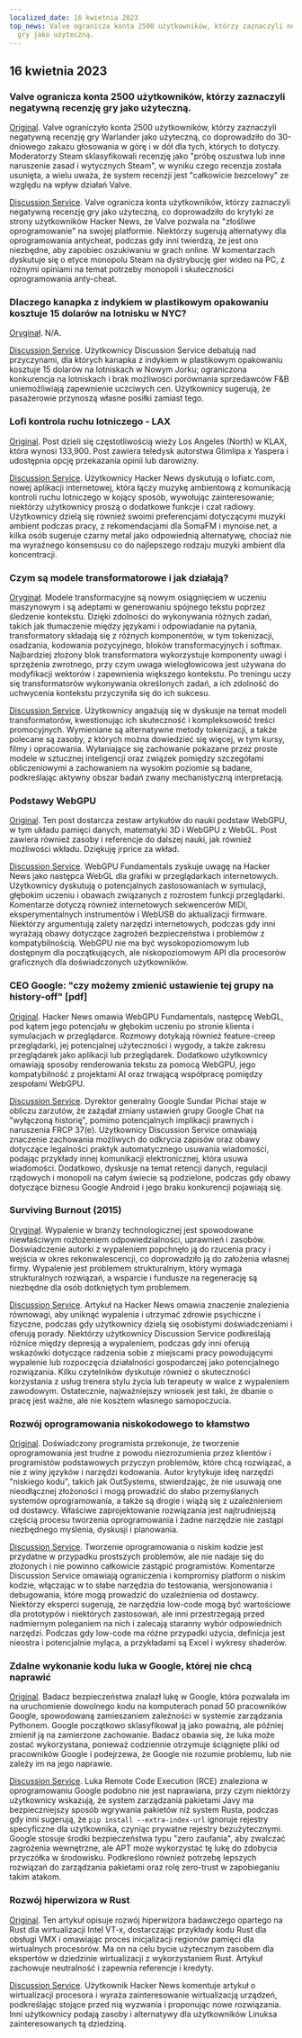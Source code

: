 ```yaml
---
localized_date: 16 kwietnia 2023
top_news: Valve ogranicza konta 2500 użytkowników, którzy zaznaczyli negatywną recenzję
  gry jako użyteczną.
---
```




<CallToAction />

<Steps>

## 16 kwietnia 2023

### Valve ogranicza konta 2500 użytkowników, którzy zaznaczyli negatywną recenzję gry jako użyteczną.

[Original](https://tech.slashdot.org/story/23/04/14/175246/valve-restricts-accounts-of-2500-users-who-marked-a-negative-game-review-useful).
Valve ograniczyło konta 2500 użytkowników, którzy zaznaczyli negatywną recenzję gry Warlander jako użyteczną, co doprowadziło do 30-dniowego zakazu głosowania w górę i w dół dla tych, których to dotyczy. Moderatorzy Steam sklasyfikowali recenzję jako "próbę oszustwa lub inne naruszenie zasad i wytycznych Steam", w wyniku czego recenzja została usunięta, a wielu uważa, że system recenzji jest "całkowicie bezcelowy" ze względu na wpływ działań Valve.

[Discussion Service](http://news.ycombinator.com/item?id=35577895).
Valve ogranicza konta użytkowników, którzy zaznaczyli negatywną recenzję gry jako użyteczną, co doprowadziło do krytyki ze strony użytkowników Hacker News, że Valve pozwala na "złośliwe oprogramowanie" na swojej platformie. Niektórzy sugerują alternatywy dla oprogramowania antycheat, podczas gdy inni twierdzą, że jest ono niezbędne, aby zapobiec oszukiwaniu w grach online. W komentarzach dyskutuje się o etyce monopolu Steam na dystrybucję gier wideo na PC, z różnymi opiniami na temat potrzeby monopoli i skuteczności oprogramowania anty-cheat.

### Dlaczego kanapka z indykiem w plastikowym opakowaniu kosztuje 15 dolarów na lotnisku w NYC?

[Oryginał](https://hellgatenyc.com/why-is-airport-turkey-sandwich-expensive).
N/A.

[Discussion Service](http://news.ycombinator.com/item?id=35580847).
Użytkownicy Discussion Service debatują nad przyczynami, dla których kanapka z indykiem w plastikowym opakowaniu kosztuje 15 dolarów na lotniskach w Nowym Jorku; ograniczona konkurencja na lotniskach i brak możliwości porównania sprzedawców F&B uniemożliwiają zapewnienie uczciwych cen. Użytkownicy sugerują, że pasażerowie przynoszą własne posiłki zamiast tego.

### Lofi kontrola ruchu lotniczego - LAX

[Original](https://www.lofiatc.com/?icao=KLAX).
Post dzieli się częstotliwością wieży Los Angeles (North) w KLAX, która wynosi 133,900. Post zawiera teledysk autorstwa Glimlipa x Yaspera i udostępnia opcję przekazania opinii lub darowizny.

[Discussion Service](http://news.ycombinator.com/item?id=35583228).
Użytkownicy Hacker News dyskutują o lofiatc.com, nowej aplikacji internetowej, która łączy muzykę ambientową z komunikacją kontroli ruchu lotniczego w kojący sposób, wywołując zainteresowanie; niektórzy użytkownicy proszą o dodatkowe funkcje i czat radiowy. Użytkownicy dzielą się również swoimi preferencjami dotyczącymi muzyki ambient podczas pracy, z rekomendacjami dla SomaFM i mynoise.net, a kilka osób sugeruje czarny metal jako odpowiednią alternatywę, chociaż nie ma wyraźnego konsensusu co do najlepszego rodzaju muzyki ambient dla koncentracji.

### Czym są modele transformatorowe i jak działają?

[Oryginał](https://txt.cohere.ai/what-are-transformer-models/).
Modele transformacyjne są nowym osiągnięciem w uczeniu maszynowym i są adeptami w generowaniu spójnego tekstu poprzez śledzenie kontekstu. Dzięki zdolności do wykonywania różnych zadań, takich jak tłumaczenie między językami i odpowiadanie na pytania, transformatory składają się z różnych komponentów, w tym tokenizacji, osadzania, kodowania pozycyjnego, bloków transformacyjnych i softmax. Najbardziej złożony blok transformatora wykorzystuje komponenty uwagi i sprzężenia zwrotnego, przy czym uwaga wielogłowicowa jest używana do modyfikacji wektorów i zapewnienia większego kontekstu. Po treningu uczy się transformatorów wykonywania określonych zadań, a ich zdolność do uchwycenia kontekstu przyczyniła się do ich sukcesu.

[Discussion Service](http://news.ycombinator.com/item?id=35576918).
Użytkownicy angażują się w dyskusje na temat modeli transformatorów, kwestionując ich skuteczność i kompleksowość treści promocyjnych. Wymieniane są alternatywne metody tokenizacji, a także polecane są zasoby, z których można dowiedzieć się więcej, w tym kursy, filmy i opracowania. Wyłaniające się zachowanie pokazane przez proste modele w sztucznej inteligencji oraz związek pomiędzy szczegółami obliczeniowymi a zachowaniem na wysokim poziomie są badane, podkreślając aktywny obszar badań zwany mechanistyczną interpretacją.

### Podstawy WebGPU

[Original](https://webgpufundamentals.org/).
Ten post dostarcza zestaw artykułów do nauki podstaw WebGPU, w tym układu pamięci danych, matematyki 3D i WebGPU z WebGL. Post zawiera również zasoby i referencje do dalszej nauki, jak również możliwości wkładu. Dziękuję jrprice za wkład.

[Discussion Service](http://news.ycombinator.com/item?id=35579334).
WebGPU Fundamentals zyskuje uwagę na Hacker News jako następca WebGL dla grafiki w przeglądarkach internetowych. Użytkownicy dyskutują o potencjalnych zastosowaniach w symulacji, głębokim uczeniu i obawach związanych z rozrostem funkcji przeglądarki. Komentarze dotyczą również internetowych sekwencerów MIDI, eksperymentalnych instrumentów i WebUSB do aktualizacji firmware. Niektórzy argumentują zalety narzędzi internetowych, podczas gdy inni wyrażają obawy dotyczące zagrożeń bezpieczeństwa i problemów z kompatybilnością. WebGPU nie ma być wysokopoziomowym lub dostępnym dla początkujących, ale niskopoziomowym API dla procesorów graficznych dla doświadczonych użytkowników.

### CEO Google: "czy możemy zmienić ustawienie tej grupy na history-off" [pdf]

[Original](https://ia601707.us.archive.org/28/items/gov.uscourts.cand.364454/gov.uscourts.cand.364454.385.0.pdf).
Hacker News omawia WebGPU Fundamentals, następcę WebGL, pod kątem jego potencjału w głębokim uczeniu po stronie klienta i symulacjach w przeglądarce. Rozmowy dotykają również feature-creep przeglądarki, jej potencjalnej użyteczności i wygody, a także zakresu przeglądarek jako aplikacji lub przeglądarek. Dodatkowo użytkownicy omawiają sposoby renderowania tekstu za pomocą WebGPU, jego kompatybilność z projektami AI oraz trwającą współpracę pomiędzy zespołami WebGPU.

[Discussion Service](http://news.ycombinator.com/item?id=35585174).
Dyrektor generalny Google Sundar Pichai staje w obliczu zarzutów, że zażądał zmiany ustawień grupy Google Chat na "wyłączoną historię", pomimo potencjalnych implikacji prawnych i naruszenia FRCP 37(e). Użytkownicy Discussion Service omawiają znaczenie zachowania możliwych do odkrycia zapisów oraz obawy dotyczące legalności praktyk automatycznego usuwania wiadomości, podając przykłady innej komunikacji elektronicznej, która usuwa wiadomości. Dodatkowo, dyskusje na temat retencji danych, regulacji rządowych i monopoli na całym świecie są podzielone, podczas gdy obawy dotyczące biznesu Google Android i jego braku konkurencji pojawiają się.

### Surviving Burnout (2015)

[Oryginał](https://lifeofaudrey.com/essays/surviving_burnout.html).
Wypalenie w branży technologicznej jest spowodowane niewłaściwym rozłożeniem odpowiedzialności, uprawnień i zasobów. Doświadczenie autorki z wypaleniem popchnęło ją do rzucenia pracy i wejścia w okres rekonwalescencji, co doprowadziło ją do założenia własnej firmy. Wypalenie jest problemem strukturalnym, który wymaga strukturalnych rozwiązań, a wsparcie i fundusze na regenerację są niezbędne dla osób dotkniętych tym problemem.

[Discussion Service](http://news.ycombinator.com/item?id=35577285).
Artykuł na Hacker News omawia znaczenie znalezienia równowagi, aby uniknąć wypalenia i utrzymać zdrowie psychiczne i fizyczne, podczas gdy użytkownicy dzielą się osobistymi doświadczeniami i oferują porady. Niektórzy użytkownicy Discussion Service podkreślają różnice między depresją a wypaleniem, podczas gdy inni oferują wskazówki dotyczące radzenia sobie z miejscami pracy powodującymi wypalenie lub rozpoczęcia działalności gospodarczej jako potencjalnego rozwiązania. Kilku czytelników dyskutuje również o skuteczności korzystania z usług trenera stylu życia lub terapeuty w walce z wypaleniem zawodowym. Ostatecznie, najważniejszy wniosek jest taki, że dbanie o pracę jest ważne, ale nie kosztem własnego samopoczucia.

### Rozwój oprogramowania niskokodowego to kłamstwo

[Original](https://jaylittle.com/post/view/2023/4/low-code-software-development-is-a-lie).
Doświadczony programista przekonuje, że tworzenie oprogramowania jest trudne z powodu niezrozumienia przez klientów i programistów podstawowych przyczyn problemów, które chcą rozwiązać, a nie z winy języków i narzędzi kodowania. Autor krytykuje ideę narzędzi "niskiego kodu", takich jak OutSystems, stwierdzając, że nie usuwają one nieodłącznej złożoności i mogą prowadzić do słabo przemyślanych systemów oprogramowania, a także są drogie i wiążą się z uzależnieniem od dostawcy. Właściwe zaprojektowanie rozwiązania jest najtrudniejszą częścią procesu tworzenia oprogramowania i żadne narzędzie nie zastąpi niezbędnego myślenia, dyskusji i planowania.

[Discussion Service](http://news.ycombinator.com/item?id=35578240).
Tworzenie oprogramowania o niskim kodzie jest przydatne w przypadku prostszych problemów, ale nie nadaje się do złożonych i nie powinno całkowicie zastąpić programistów. Komentarze Discussion Service omawiają ograniczenia i kompromisy platform o niskim kodzie, włączając w to słabe narzędzia do testowania, wersjonowania i debugowania, które mogą prowadzić do uzależnienia od dostawcy. Niektórzy eksperci sugerują, że narzędzia low-code mogą być wartościowe dla prototypów i niektórych zastosowań, ale inni przestrzegają przed nadmiernym poleganiem na nich i zalecają staranny wybór odpowiednich narzędzi. Podczas gdy low-code ma różne przypadki użycia, definicja jest nieostra i potencjalnie myląca, a przykładami są Excel i wykresy shaderów.

### Zdalne wykonanie kodu luka w Google, której nie chcą naprawić

[Original](https://giraffesecurity.dev/posts/google-remote-code-execution/).
Badacz bezpieczeństwa znalazł lukę w Google, która pozwalała im na uruchomienie dowolnego kodu na komputerach ponad 50 pracowników Google, spowodowaną zamieszaniem zależności w systemie zarządzania Pythonem. Google początkowo sklasyfikował ją jako poważną, ale później zmienił ją na zamierzone zachowanie. Badacz obawia się, że luka może zostać wykorzystana, ponieważ codziennie otrzymuje ściągnięte pliki od pracowników Google i podejrzewa, że Google nie rozumie problemu, lub nie zależy im na jego naprawie.

[Discussion Service](http://news.ycombinator.com/item?id=35581532).
Luka Remote Code Execution (RCE) znaleziona w oprogramowaniu Google podobno nie jest naprawiana, przy czym niektórzy użytkownicy wskazują, że system zarządzania pakietami Javy ma bezpieczniejszy sposób wgrywania pakietów niż system Rusta, podczas gdy inni sugerują, że `pip install --extra-index-url` ignoruje rejestry specyficzne dla użytkownika, czyniąc prywatne rejestry bezużytecznymi. Google stosuje środki bezpieczeństwa typu "zero zaufania", aby zwalczać zagrożenia wewnętrzne, ale APT może wykorzystać tę lukę do zdobycia przyczółka w środowisku. Podkreślono również potrzebę lepszych rozwiązań do zarządzania pakietami oraz rolę zero-trust w zapobieganiu takim atakom.

### Rozwój hiperwizora w Rust

[Original](https://memn0ps.github.io/hypervisor-development-in-rust-part-1/).
Ten artykuł opisuje rozwój hiperwizora badawczego opartego na Rust dla wirtualizacji Intel VT-x, dostarczając przykłady kodu Rust dla obsługi VMX i omawiając proces inicjalizacji regionów pamięci dla wirtualnych procesorów. Ma on na celu bycie użytecznym zasobem dla ekspertów w dziedzinie wirtualizacji z wykorzystaniem Rust. Artykuł zachowuje neutralność i zapewnia referencje i kredyty.

[Discussion Service](http://news.ycombinator.com/item?id=35579876).
Użytkownik Hacker News komentuje artykuł o wirtualizacji procesora i wyraża zainteresowanie wirtualizacją urządzeń, podkreślając stojące przed nią wyzwania i proponując nowe rozwiązania. Inni użytkownicy podają zasoby i alternatywy dla użytkowników Linuksa zainteresowanych tą dziedziną.

</Steps>
